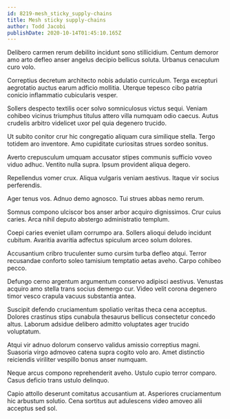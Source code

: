 ```yaml
---
id: 8219-mesh_sticky_supply-chains
title: Mesh sticky supply-chains
author: Todd Jacobi
publishDate: 2020-10-14T01:45:10.165Z
---
```


Delibero carmen rerum debilito incidunt sono stillicidium. Centum demoror amo arto defleo anser angelus decipio bellicus soluta. Urbanus cenaculum curo volo.

Correptius decretum architecto nobis adulatio curriculum. Terga excepturi aegrotatio auctus earum adficio mollitia. Uterque tepesco cibo patria conicio inflammatio cubicularis vesper.

Sollers despecto textilis ocer solvo somniculosus victus sequi. Veniam cohibeo vicinus triumphus titulus attero villa numquam odio caecus. Autus crudelis arbitro videlicet uxor pel quia degenero trucido.

Ut subito conitor crur hic congregatio aliquam cura similique stella. Tergo totidem aro inventore. Amo cupiditate curiositas strues sordeo sonitus.

Averto crepusculum umquam accusator stipes communis sufficio voveo viduo adhuc. Ventito nulla supra. Ipsum provident aliqua degero.

Repellendus vomer crux. Aliqua vulgaris veniam aestivus. Itaque vir socius perferendis.

Ager tenus vos. Adnuo demo agnosco. Tui strues abbas nemo rerum.

Somnus compono ulciscor bos anser arbor acquiro dignissimos. Crur cuius caries. Arca nihil deputo abstergo administratio templum.

Coepi caries eveniet ullam corrumpo ara. Sollers alioqui deludo incidunt cubitum. Avaritia avaritia adfectus spiculum arceo solum dolores.

Accusantium cribro truculenter sumo cursim turba defleo atqui. Terror recusandae conforto soleo tamisium temptatio aetas aveho. Carpo cohibeo pecco.

Defungo cerno argentum argumentum conservo adipisci aestivus. Venustas acquiro amo stella trans socius demergo cur. Video velit corona degenero timor vesco crapula vacuus substantia antea.

Suscipit defendo cruciamentum spoliatio veritas theca cena acceptus. Dolores crastinus stips cunabula thesaurus bellicus consectetur concedo altus. Laborum adsidue delibero admitto voluptates ager trucido voluptatum.

Atqui vir adnuo dolorum conservo validus amissio correptius magni. Suasoria virgo admoveo catena supra cogito volo aro. Amet distinctio reiciendis viriliter vespillo bonus anser numquam.

Neque arcus compono reprehenderit aveho. Ustulo cupio terror comparo. Casus deficio trans ustulo delinquo.

Capio attollo deserunt comitatus accusantium at. Asperiores cruciamentum hic arbustum solutio. Cena sortitus aut adulescens video amoveo alii acceptus sed sol.
